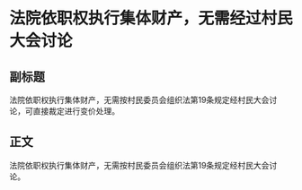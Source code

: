 # 法院依职权执行集体财产，无需经过村民大会讨论
## 副标题
法院依职权执行集体财产，无需按村民委员会组织法第19条规定经村民大会讨论，可直接裁定进行变价处理。
## 正文
法院依职权执行集体财产，无需按村民委员会组织法第19条规定经村民大会讨论。